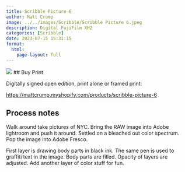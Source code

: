 ```yaml
---
title: Scribble Picture 6
author: Matt Crump
image: ../../images/Scribble/Scribble Picture 6.jpeg
description: Digital FujiFilm XH2
categories: [Scribble]
date: 2023-07-15 15:31:15
format:
  html:
    page-layout: full
---
```


![](../../images/Scribble/Scribble Picture 6.jpeg)
## Buy Print

Digitally signed open edition, print alone or framed print:

<https://mattcrump.myshopify.com/products/scribble-picture-6>

## Process notes

Walk around take pictures of NYC. Bring the RAW image into Adobe lightroom and push it around. Settled on a bleached out color spectrum. Pop the image into Adobe Fresco.

First layer is drawing body parts in black ink. The same pen is used to graffiti text in the image. Body parts are filled. Opacity of layers are adjusted. Add another layer of color stuff for fun.
